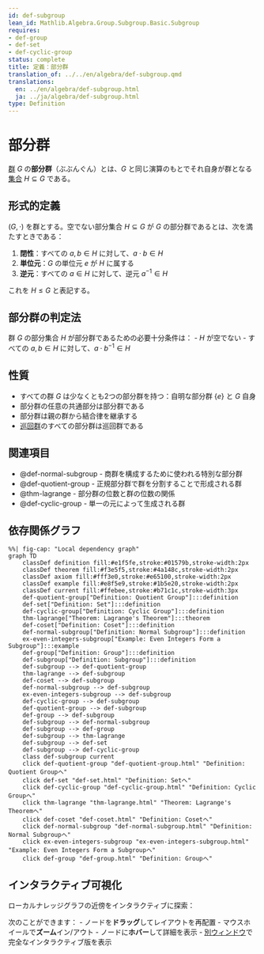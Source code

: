 ```yaml
---
id: def-subgroup
lean_id: Mathlib.Algebra.Group.Subgroup.Basic.Subgroup
requires:
- def-group
- def-set
- def-cyclic-group
status: complete
title: 定義：部分群
translation_of: ../../en/algebra/def-subgroup.qmd
translations:
  en: ../en/algebra/def-subgroup.html
  ja: ../ja/algebra/def-subgroup.html
type: Definition
---
```


# 部分群 {#def-subgroup}

[群](def-group.qmd) $G$ の**部分群**（ぶぶんぐん）とは、$G$ と同じ演算のもとでそれ自身が群となる[集合](../logic-set-theory/def-set.qmd) $H \subseteq G$ である。

## 形式的定義

$(G, \cdot)$ を群とする。空でない部分集合 $H \subseteq G$ が $G$ の部分群であるとは、次を満たすときである：

1. **閉性**：すべての $a, b \in H$ に対して、$a \cdot b \in H$
2. **単位元**：$G$ の単位元 $e$ が $H$ に属する
3. **逆元**：すべての $a \in H$ に対して、逆元 $a^{-1} \in H$

これを $H \leq G$ と表記する。

## 部分群の判定法

群 $G$ の部分集合 $H$ が部分群であるための必要十分条件は：
- $H$ が空でない
- すべての $a, b \in H$ に対して、$a \cdot b^{-1} \in H$

## 性質

- すべての群 $G$ は少なくとも2つの部分群を持つ：自明な部分群 $\{e\}$ と $G$ 自身
- 部分群の任意の共通部分は部分群である
- 部分群は親の群から結合律を継承する
- [巡回群](def-cyclic-group.qmd)のすべての部分群は巡回群である

## 関連項目

- @def-normal-subgroup - 商群を構成するために使われる特別な部分群
- @def-quotient-group - 正規部分群で群を分割することで形成される群
- @thm-lagrange - 部分群の位数と群の位数の関係
- @def-cyclic-group - 単一の元によって生成される群

## 依存関係グラフ

```mermaid
%%| fig-cap: "Local dependency graph"
graph TD
    classDef definition fill:#e1f5fe,stroke:#01579b,stroke-width:2px
    classDef theorem fill:#f3e5f5,stroke:#4a148c,stroke-width:2px
    classDef axiom fill:#fff3e0,stroke:#e65100,stroke-width:2px
    classDef example fill:#e8f5e9,stroke:#1b5e20,stroke-width:2px
    classDef current fill:#ffebee,stroke:#b71c1c,stroke-width:3px
    def-quotient-group["Definition: Quotient Group"]:::definition
    def-set["Definition: Set"]:::definition
    def-cyclic-group["Definition: Cyclic Group"]:::definition
    thm-lagrange["Theorem: Lagrange's Theorem"]:::theorem
    def-coset["Definition: Coset"]:::definition
    def-normal-subgroup["Definition: Normal Subgroup"]:::definition
    ex-even-integers-subgroup["Example: Even Integers Form a Subgroup"]:::example
    def-group["Definition: Group"]:::definition
    def-subgroup["Definition: Subgroup"]:::definition
    def-subgroup --> def-quotient-group
    thm-lagrange --> def-subgroup
    def-coset --> def-subgroup
    def-normal-subgroup --> def-subgroup
    ex-even-integers-subgroup --> def-subgroup
    def-cyclic-group --> def-subgroup
    def-quotient-group --> def-subgroup
    def-group --> def-subgroup
    def-subgroup --> def-normal-subgroup
    def-subgroup --> def-group
    def-subgroup --> thm-lagrange
    def-subgroup --> def-set
    def-subgroup --> def-cyclic-group
    class def-subgroup current
    click def-quotient-group "def-quotient-group.html" "Definition: Quotient Groupへ"
    click def-set "def-set.html" "Definition: Setへ"
    click def-cyclic-group "def-cyclic-group.html" "Definition: Cyclic Groupへ"
    click thm-lagrange "thm-lagrange.html" "Theorem: Lagrange's Theoremへ"
    click def-coset "def-coset.html" "Definition: Cosetへ"
    click def-normal-subgroup "def-normal-subgroup.html" "Definition: Normal Subgroupへ"
    click ex-even-integers-subgroup "ex-even-integers-subgroup.html" "Example: Even Integers Form a Subgroupへ"
    click def-group "def-group.html" "Definition: Groupへ"
```

## インタラクティブ可視化

ローカルナレッジグラフの近傍をインタラクティブに探索：

::: {.graph-viz data-id="def-subgroup" data-width="700" data-height="500"}
:::

次のことができます：
- ノードを**ドラッグ**してレイアウトを再配置
- マウスホイールで**ズーム**イン/アウト
- ノードに**ホバー**して詳細を表示
- [別ウィンドウ](../../output/interactive/def-subgroup.html){target="_blank"}で完全なインタラクティブ版を表示
